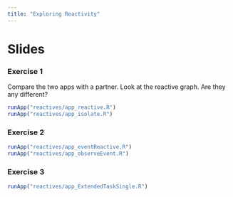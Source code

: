 ```yaml
---
title: "Exploring Reactivity"
---
```


# Slides

### Exercise 1

Compare the two apps with a partner. Look at the reactive graph. Are they any different?

```r
runApp("reactives/app_reactive.R")
runApp("reactives/app_isolate.R")
```

### Exercise 2

```r
runApp("reactives/app_eventReactive.R")
runApp("reactives/app_observeEvent.R")
```

### Exercise 3

```r
runApp("reactives/app_ExtendedTaskSingle.R")
```